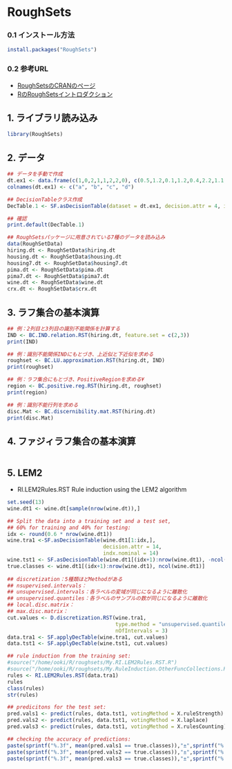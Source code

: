 RoughSets
========================================================

### 0.1 インストール方法
```r
install.packages("RoughSets")
```

### 0.2 参考URL
- [RoughSetsのCRANのページ](http://cran.r-project.org/web/packages/RoughSets/index.html)
- [RのRoughSetsイントロダクション](http://dicits.ugr.es/software/RoughSets/index.php)

## 1. ライブラリ読み込み
```r
library(RoughSets)
```

## 2. データ
```r
## データを手動で作成
dt.ex1 <- data.frame(c(1,0,2,1,1,2,2,0), c(0.5,1.2,0.1,1.2,0.4,2.2,1.1,1.5), c(2,1,0,0,2,0,1,1), c(0,2,1,2,1,1,2,1))
colnames(dt.ex1) <- c("a", "b", "c", "d")

## DecisionTableクラス作成
DecTable.1 <- SF.asDecisionTable(dataset = dt.ex1, decision.attr = 4, indx.nominal = c(1,3:4))

## 確認
print.default(DecTable.1)

## RoughSetsパッケージに用意されている7種のデータを読み込み
data(RoughSetData)
hiring.dt <- RoughSetData$hiring.dt
housing.dt <- RoughSetData$housing.dt
housing7.dt <- RoughSetData$housing7.dt
pima.dt <- RoughSetData$pima.dt
pima7.dt <- RoughSetData$pima7.dt
wine.dt <- RoughSetData$wine.dt
crx.dt <- RoughSetData$crx.dt
```

## 3. ラフ集合の基本演算
```r
## 例：2列目と3列目の識別不能関係を計算する
IND <- BC.IND.relation.RST(hiring.dt, feature.set = c(2,3))
print(IND)

## 例：識別不能関係INDにもとづき、上近似と下近似を求める
roughset <- BC.LU.approximation.RST(hiring.dt, IND)
print(roughset)

## 例：ラフ集合にもとづき、PositiveRegionを求める¥
region <- BC.positive.reg.RST(hiring.dt, roughset)
print(region)

## 例：識別不能行列を求める
disc.Mat <- BC.discernibility.mat.RST(hiring.dt)
print(disc.Mat)
```

## 4. ファジィラフ集合の基本演算
```r
```

## 5. LEM2
- RI.LEM2Rules.RST Rule induction using the LEM2 algorithm

```r
set.seed(13)
wine.dt1 <- wine.dt[sample(nrow(wine.dt)),]

## Split the data into a training set and a test set,
## 60% for training and 40% for testing:
idx <- round(0.6 * nrow(wine.dt1))
wine.tra1 <-SF.asDecisionTable(wine.dt1[1:idx,],
                               decision.attr = 14,
                               indx.nominal = 14)
wine.tst1 <- SF.asDecisionTable(wine.dt1[(idx+1):nrow(wine.dt1), -ncol(wine.dt1)])
true.classes <- wine.dt1[(idx+1):nrow(wine.dt1), ncol(wine.dt1)]
    
## discretization：5種類ほどMethodがある
## nsupervised.intervals：
## unsupervised.intervals：各ラベルの変域が同じになるように離散化
## unsupervised.quantiles：各ラベルのサンプルの数が同じになるように離散化
## local.disc.matrix：
## max.disc.matrix：
cut.values <- D.discretization.RST(wine.tra1,
                                   type.method = "unsupervised.quantiles",
                                   nOfIntervals = 3)
data.tra1 <- SF.applyDecTable(wine.tra1, cut.values)
data.tst1 <- SF.applyDecTable(wine.tst1, cut.values)

## rule induction from the training set:
#source("/home/ooki/R/roughsets/My.RI.LEM2Rules.RST.R")
#source("/home/ooki/R/roughsets/My.RuleInduction.OtherFuncCollections.R")
rules <- RI.LEM2Rules.RST(data.tra1)
rules
class(rules)
str(rules)

## predicitons for the test set:
pred.vals1 <- predict(rules, data.tst1, votingMethod = X.ruleStrength)
pred.vals2 <- predict(rules, data.tst1, votingMethod = X.laplace)
pred.vals3 <- predict(rules, data.tst1, votingMethod = X.rulesCounting)

## checking the accuracy of predictions:
paste(sprintf("%.3f", mean(pred.vals1 == true.classes)),"±",sprintf("%.3f", sd(pred.vals1 == true.classes)), sep="")
paste(sprintf("%.3f", mean(pred.vals2 == true.classes)),"±",sprintf("%.3f", sd(pred.vals2 == true.classes)), sep="")
paste(sprintf("%.3f", mean(pred.vals3 == true.classes)),"±",sprintf("%.3f", sd(pred.vals3 == true.classes)), sep="")
```

